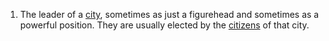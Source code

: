#The leader of a [[city]], sometimes as just a figurehead and sometimes as a powerful position.  They are usually elected by the [[citizens]] of that city.